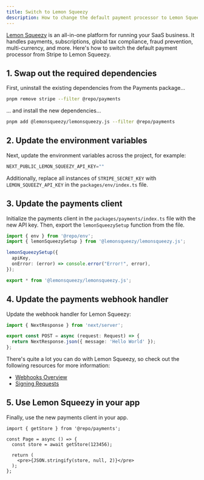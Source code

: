 ```yaml
---
title: Switch to Lemon Squeezy
description: How to change the default payment processor to Lemon Squeezy.
---
```


[Lemon Squeezy](https://www.lemonsqueezy.com) is an all-in-one platform for running your SaaS business. It handles payments, subscriptions, global tax compliance, fraud prevention, multi-currency, and more. Here's how to switch the default payment processor from Stripe to Lemon Squeezy.

## 1. Swap out the required dependencies

First, uninstall the existing dependencies from the Payments package...

```sh title="Terminal"
pnpm remove stripe --filter @repo/payments
```

... and install the new dependencies...

```sh title="Terminal"
pnpm add @lemonsqueezy/lemonsqueezy.js --filter @repo/payments
```

## 2. Update the environment variables

Next, update the environment variables across the project, for example:

```js title="apps/app/.env"
NEXT_PUBLIC_LEMON_SQUEEZY_API_KEY=""
```

Additionally, replace all instances of `STRIPE_SECRET_KEY` with `LEMON_SQUEEZY_API_KEY` in the `packages/env/index.ts` file.

## 3. Update the payments client

Initialize the payments client in the `packages/payments/index.ts` file with the new API key. Then, export the `lemonSqueezySetup` function from the file.

```ts title="packages/payments/index.ts"
import { env } from '@repo/env';
import { lemonSqueezySetup } from '@lemonsqueezy/lemonsqueezy.js';

lemonSqueezySetup({
  apiKey,
  onError: (error) => console.error("Error!", error),
});

export * from '@lemonsqueezy/lemonsqueezy.js';
```

## 4. Update the payments webhook handler

Update the webhook handler for Lemon Squeezy:

```ts title="apps/api/app/webhooks/payments/route.ts"
import { NextResponse } from 'next/server';

export const POST = async (request: Request) => {
  return NextResponse.json({ message: 'Hello World' });
};
```

There's quite a lot you can do with Lemon Squeezy, so check out the following resources for more information:

- [Webhooks Overview](https://docs.lemonsqueezy.com/guides/developer-guide/webhooks)
- [Signing Requests](https://docs.lemonsqueezy.com/help/webhooks/signing-requests)

## 5. Use Lemon Squeezy in your app

Finally, use the new payments client in your app.

```tsx title="apps/app/app/(authenticated)/page.tsx"
import { getStore } from '@repo/payments';

const Page = async () => {
  const store = await getStore(123456);

  return (
    <pre>{JSON.stringify(store, null, 2)}</pre>
  );
};
```